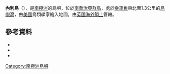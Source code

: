 {{Coord|54|2|S|37|16|W|source:GNIS|display=title}}

'''內利島'''（{{lang-en|Inner Lee Island}}），是[[南極洲|南極洲]]的島嶼，位於[[南喬治亞群島|南喬治亞群島]]，處於[[幸運角|幸運角]]東北面1.3公里的[[島嶼灣|島嶼灣]]，由[[美國|美國]]鳥類學家繪入地圖，由[[英國海外領土|英國海外領土]]管轄。

==參考資料==
*{{cite gnis | type = antarid | id = 7309| name = Inner Lee Island | accessdate = 2012-07-08}}
*{{cite book |editor-first= Fred G. |editor-last= Alberts |title= Geographic Names of the Antarctic |url= http://archive.org/download/GeographicNamesOfTheAntarctic2ndEdition/Gna-GeographicNamesOfTheAntarctic2ndEdition1995.pdf |accessdate= 2012-04-05 |edition= second |date=June 1995 |publisher=United States Board on Geographic Names|page= 361}}
*{{usgs-gazetteer|id=7309}}

{{Antarctica-geo-stub}}
[[Category:南極洲島嶼|Category:南極洲島嶼]]